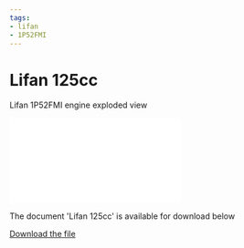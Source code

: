 ```yaml
---
tags:
- lifan
- 1P52FMI
---
```



# Lifan 125cc

Lifan 1P52FMI engine exploded view

<div style={{ position: 'relative', paddingBottom: '141.4%', height: 0, overflow: 'hidden', maxWidth: '100%', background: '#f0f0f0' }}>
  <iframe
    src="/file/Lifan125cc.pdf#toolbar=0&navpanes=0&scrollbar=0"
    style={{ position: 'absolute', top: 0, left: 0, width: '100%', height: '100%' }}
    frameBorder="0"
    scrolling="no">
  </iframe>
</div>

The document 'Lifan 125cc' is available for download below

[Download the file](../../../static/file/Lifan125cc.pdf)

